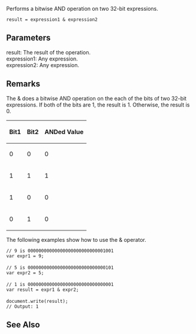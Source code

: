 Performs a bitwise AND operation on two 32-bit expressions.

 result = expression1 &amp; expression2
==Parameters==
; result: The result of the operation.
; expression1: Any expression.
; expression2: Any expression.

==Remarks==
The &amp; does a bitwise AND operation on the each of the bits of two 32-bit expressions. If both of the bits are 1, the result is 1. Otherwise, the result is 0.

{| class='wikitable'
|-
! Bit1
! Bit2
! ANDed Value
|-
| 0
| 0
| 0
|-
| 1
| 1
| 1
|-
| 1
| 0
| 0
|-
| 0
| 1
| 0
|}
The following examples show how to use the &amp; operator.

 // 9 is 00000000000000000000000000001001
 var expr1 = 9;
 
 // 5 is 00000000000000000000000000000101
 var expr2 = 5;
 
 // 1 is 00000000000000000000000000000001
 var result = expr1 &amp; expr2;
 
 document.write(result);
 // Output: 1

==See Also==

              

              

              
